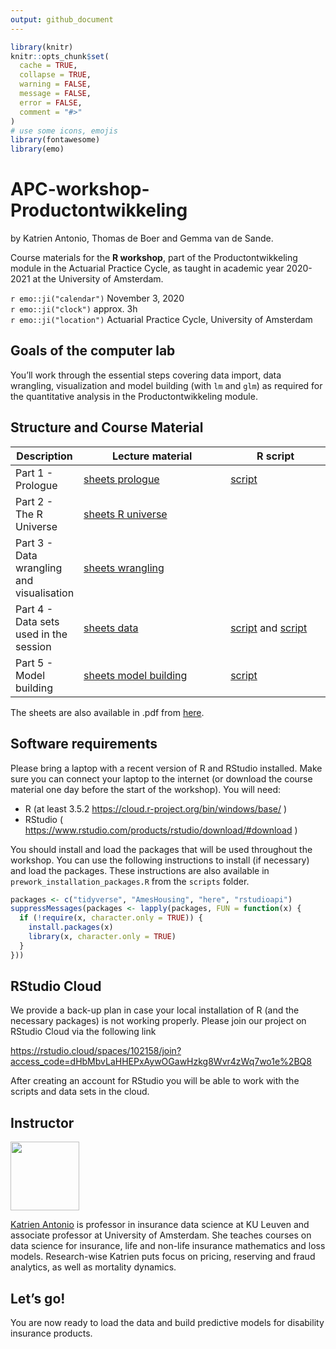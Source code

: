 ```yaml
---
output: github_document
---
```


```r
library(knitr)
knitr::opts_chunk$set(
  cache = TRUE,
  collapse = TRUE,
  warning = FALSE,
  message = FALSE,
  error = FALSE,
  comment = "#>"
)
# use some icons, emojis
library(fontawesome)
library(emo)
```

# APC-workshop-Productontwikkeling

by Katrien Antonio, Thomas de Boer and Gemma van de Sande.

Course materials for the **R workshop**, part of the Productontwikkeling module in the Actuarial Practice Cycle, as taught in academic year 2020-2021 at the University of Amsterdam.

`r emo::ji("calendar")` November 3, 2020
<br>
`r emo::ji("clock")` approx. 3h 
<br>
`r emo::ji("location")` Actuarial Practice Cycle, University of Amsterdam

## Goals of the computer lab

You’ll work through the essential steps covering data import, data wrangling, visualization and model building (with `lm` and `glm`) as required for the quantitative analysis in the Productontwikkeling module.

## Structure and Course Material

| Description                                | Lecture material                                                                                                                                 | R script                                                                                          |
| ------------------------------------------ | ------------------------------------------------------------------------------------------------------------------------------------------------ | ------------------------------------------------------------------------------------------------- | 
| Part 1 - Prologue | [sheets prologue](https://katrienantonio.github.io/APC-workshop-Productontwikkeling/sheets/APC_productontwikkeling_college_2.html#prologue)               | [script](https://katrienantonio.github.io/APC-workshop-Productontwikkeling/scripts/0_getting_started.R)       | |
| Part 2 -  The R Universe                             | [sheets R universe](https://katrienantonio.github.io/APC-workshop-Productontwikkeling/sheets/APC_productontwikkeling_college_2.html#universe)              |      |  |
| Part 3 - Data wrangling and visualisation                             | [sheets wrangling](https://katrienantonio.github.io/APC-workshop-Productontwikkeling/sheets/APC_productontwikkeling_college_2.html#wrangling)              |     |  |
| Part 4 - Data sets used in the session                            | [sheets data](https://katrienantonio.github.io/APC-workshop-Productontwikkeling/sheets/APC_productontwikkeling_college_2.html#data-sets)              |  [script](https://katrienantonio.github.io/APC-workshop-Productontwikkeling/scripts/1_data_sets_MTPL_Ames.R) and [script](https://katrienantonio.github.io/APC-workshop-Productontwikkeling/scripts/2_data_sets_AOV.R)  |  |
| Part 5 - Model building                             | [sheets model building](https://katrienantonio.github.io/APC-workshop-Productontwikkeling/sheets/APC_productontwikkeling_college_2.html#model-building)              | [script](https://katrienantonio.github.io/APC-workshop-Productontwikkeling/scripts/3_model_building.R)      |  |

The sheets are also available in .pdf from [here](https://katrienantonio.github.io/APC-workshop-Productontwikkeling/sheets/Hands-on Workshop in R.pdf).

## Software requirements

Please bring a laptop with a recent version of R and RStudio installed.
Make sure you can connect your laptop to the internet (or download the
course material one day before the start of the workshop). You will
need:

  - R (at least 3.5.2 <https://cloud.r-project.org/bin/windows/base/> )
  - RStudio (
    <https://www.rstudio.com/products/rstudio/download/#download> )

You should install and load the packages that will be used throughout
the workshop. You can use the following instructions to install (if
necessary) and load the packages. These instructions are also available
in `prework_installation_packages.R` from the `scripts` folder.

``` r
packages <- c("tidyverse", "AmesHousing", "here", "rstudioapi")
suppressMessages(packages <- lapply(packages, FUN = function(x) {
  if (!require(x, character.only = TRUE)) {
    install.packages(x)
    library(x, character.only = TRUE)
  }
}))
```

## RStudio Cloud

We provide a back-up plan in case your local installation of R (and the
necessary packages) is not working properly. Please join our project on
RStudio Cloud via the following link

<https://rstudio.cloud/spaces/102158/join?access_code=dHbMbvLaHHEPxAywOGawHzkg8Wvr4zWq7wo1e%2BQ8>

After creating an account for RStudio you will be able to work with the
scripts and data sets in the cloud.

## Instructor

<img src="img/Katrien.jpg" width="110"/>

<p align="justify">

[Katrien Antonio](https://katrienantonio.github.io/) is professor in
insurance data science at KU Leuven and associate professor at
University of Amsterdam. She teaches courses on data science for
insurance, life and non-life insurance mathematics and loss models.
Research-wise Katrien puts focus on pricing, reserving and fraud
analytics, as well as mortality dynamics.

## Let’s go\!

You are now ready to load the data and build predictive models for disability insurance products.
